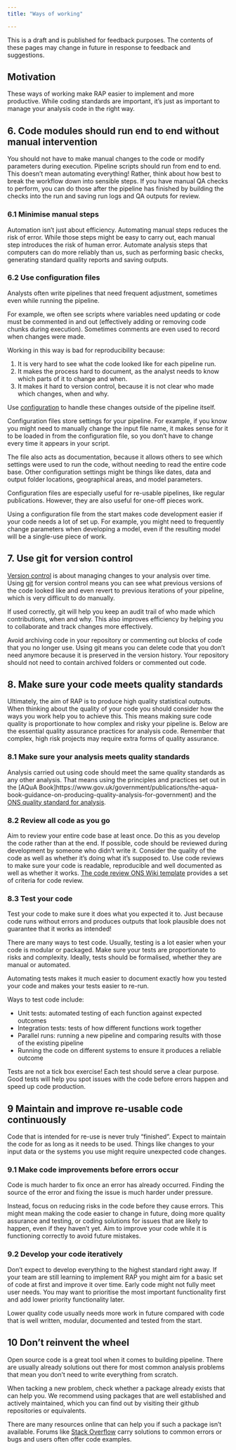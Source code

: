 ```yaml
---
title: "Ways of working"

---
```

:::{.callout-note}
This is a draft and is published for feedback purposes. The contents of these pages may change in future in response to feedback and suggestions.
:::

## Motivation

These ways of working make RAP easier to implement and more productive. While coding standards are important, it’s just as important to manage your analysis code in the right way. 

## 6.	Code modules should run end to end without manual intervention
You should not have to make manual changes to the code or modify parameters during execution. Pipeline scripts should run from end to end. This doesn’t mean automating everything! Rather, think about how best to break the workflow down into sensible steps. If you have manual QA checks to perform, you can do those after the pipeline has finished by building the checks into the run and saving run logs and QA outputs for review.

### 6.1 Minimise manual steps
Automation isn’t just about efficiency. Automating manual steps reduces the risk of error. While those steps might be easy to carry out, each manual step introduces the risk of human error. Automate analysis steps that computers can do more reliably than us, such as performing basic checks, generating standard quality reports and saving outputs. 

### 6.2	Use configuration files
Analysts often write pipelines that need frequent adjustment, sometimes even while running the pipeline. 

For example, we often see scripts where variables need updating or code must be commented in and out (effectively adding or removing code chunks during execution). Sometimes comments are even used to record when changes were made. 

Working in this way is bad for reproducibility because:

1. It is very hard to see what the code looked like for each pipeline run.    
2. It makes the process hard to document, as the analyst needs to know which parts of it to change and when.    
3. It makes it hard to version control, because it is not clear who made which changes, when and why.    

Use [configuration](https://best-practice-and-impact.github.io/qa-of-code-guidance/configuration.html) to handle these changes outside of the pipeline itself. 

Configuration files store settings for your pipeline. For example, if you know you might need to manually change the input file name, it makes sense for it to be loaded in from the configuration file, so you don’t have to change every time it appears in your script. 

The file also acts as documentation, because it allows others to see which settings were used to run the code, without needing to read the entire code base. Other configuration settings might be things like dates, data and output folder locations, geographical areas, and model parameters. 

:::{.callout-tip}

Configuration files are especially useful for re-usable pipelines, like regular publications. However, they are also useful for one-off pieces work.    

Using a configuration file from the start makes code development easier if your code needs a lot of set up. For example, you might need to frequently change parameters when developing a model, even if the resulting model will be a single-use piece of work.

:::

## 7.	Use git for version control
[Version control](https://best-practice-and-impact.github.io/qa-of-code-guidance/version_control.html) is about managing changes to your analysis over time. Using [git](https://git-scm.com/) for version control means you can see what previous versions of the code looked like and even revert to previous iterations of your pipeline, which is very difficult to do manually. 

If used correctly, git will help you keep an audit trail of who made which contributions, when and why. This also improves efficiency by helping you to collaborate and track changes more effectively. 

Avoid archiving code in your repository or commenting out blocks of code that you no longer use. Using git means you can delete code that you don’t need anymore because it is preserved in the version history. Your repository should not need to contain archived folders or commented out code.

## 8. Make sure your code meets quality standards

Ultimately, the aim of RAP is to produce high quality statistical outputs. When thinking about the quality of your code you should consider how the ways you work help you to achieve this. This means making sure code quality is proportionate to how complex and risky your pipeline is. Below are the essential quality assurance practices for analysis code. Remember that complex, high risk projects may require extra forms of quality assurance.

### 8.1 Make sure your analysis meets quality standards
Analysis carried out using code should meet the same quality standards as any other analysis. That means using the principles and practices set out in the [AQuA Book]https://www.gov.uk/government/publications/the-aqua-book-guidance-on-producing-quality-analysis-for-government) and the [ONS quality standard for analysis](https://officenationalstatistics.sharepoint.com/sites/onswiki/SitePages/Quality_Standards.aspx). 

### 8.2 Review all code as you go
Aim to review your entire code base at least once. Do this as you develop the code rather than at the end. If possible, code should be reviewed during development by someone who didn’t write it. Consider the quality of the code as well as whether it’s doing what it’s supposed to. Use code reviews to make sure your code is readable, reproducible and well documented as well as whether it works. [The code review ONS Wiki template](https://officenationalstatistics.sharepoint.com/sites/onswiki/SitePages/Analysis-Standards-and-Pipelines-code-review-template.aspx) provides a set of criteria for code review.

### 8.3 Test your code
Test your code to make sure it does what you expected it to. Just because code runs without errors and produces outputs that look plausible does not guarantee that it works as intended!

There are many ways to test code. Usually, testing is a lot easier when your code is modular or packaged. Make sure your tests are proportionate to risks and complexity. Ideally, tests should be formalised, whether they are manual or automated. 

:::{.callout-tip}
Automating tests makes it much easier to document exactly how you tested your code and makes your tests easier to re-run. 

Ways to test code include:    

* Unit tests: automated testing of each function against expected outcomes    
* Integration tests: tests of how different functions work together    
* Parallel runs: running a new pipeline and comparing results with those of the existing pipeline    
* Running the code on different systems to ensure it produces a reliable outcome

:::

Tests are not a tick box exercise! Each test should serve a clear purpose.  Good tests will help you spot issues with the code before errors happen and speed up code production. 

## 9	Maintain and improve re-usable code continuously

Code that is intended for re-use is never truly “finished”. Expect to maintain the code for as long as it needs to be used. Things like changes to your input data or the systems you use might require unexpected code changes.

### 9.1 Make code improvements before errors occur
Code is much harder to fix once an error has already occurred. Finding the source of the error and fixing the issue is much harder under pressure. 

Instead, focus on reducing risks in the code before they cause errors. This might mean making the code easier to change in future, doing more quality assurance and testing, or coding solutions for issues that are likely to happen, even if they haven't yet. Aim to improve your code while it is functioning correctly to avoid future mistakes. 

### 9.2	Develop your code iteratively
Don’t expect to develop everything to the highest standard right away. If your team are still learning to implement RAP you might aim for a basic set of code at first and improve it over time.  Early code might not fully meet user needs. You may want to prioritise the most important functionality first and add lower priority functionality later.

:::{.callout-caution}

Lower quality code usually needs more work in future compared with code that is well written, modular, documented and tested from the start. 

:::

## 10 Don't reinvent the wheel

Open source code is a great tool when it comes to building pipeline. There are usually already solutions out there for most common analysis problems that mean you don’t need to write everything from scratch. 

When tacking a new problem, check whether a package already exists that can help you. We recommend using packages that are well established and actively maintained, which you can find out by visiting their github repositories or equivalents.

There are many resources online that can help you if such a package isn’t available. Forums like [Stack Overflow](https://stackoverflow.com/) carry solutions to common errors or bugs and users often offer code examples.
